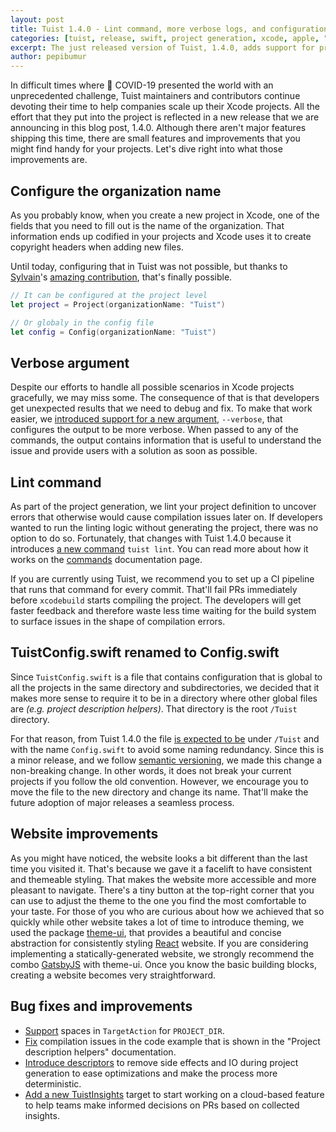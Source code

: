 ```yaml
---
layout: post
title: Tuist 1.4.0 - Lint command, more verbose logs, and configuration of the project organization
categories: [tuist, release, swift, project generation, xcode, apple, "1.4.0"]
excerpt: The just released version of Tuist, 1.4.0, adds support for printing more verbose logs, and configuring the Xcode organization.
author: pepibumur
---
```


In difficult times where 🦠 COVID-19 presented the world with an unprecedented challenge,
Tuist maintainers and contributors continue devoting their time to help companies scale up their Xcode projects.
All the effort that they put into the project is reflected in a new release that we are announcing in this blog post, 1.4.0.
Although there aren't major features shipping this time, there are small features and improvements that you might find handy for your projects.
Let's dive right into what those improvements are.

## Configure the organization name

As you probably know,
when you create a new project in Xcode, 
one of the fields that you need to fill out is the name of the organization.
That information ends up codified in your projects
and Xcode uses it to create copyright headers when adding new files.

Until today, 
configuring that in Tuist was not possible,
but thanks to [Sylvain](https://github.com/c0diq)'s [amazing contribution](https://github.com/tuist/tuist/pull/1062),
that's finally possible.

```swift
// It can be configured at the project level
let project = Project(organizationName: "Tuist")

// Or globaly in the config file
let config = Config(organizationName: "Tuist")
```

## Verbose argument

Despite our efforts to handle all possible scenarios in Xcode projects gracefully,
we may miss some.
The consequence of that is that developers get unexpected results that we need to debug and fix.
To make that work easier,
we [introduced support for a new argument](https://github.com/tuist/tuist/pull/1027), `--verbose`,
that configures the output to be more verbose.
When passed to any of the commands,
the output contains information that is useful to understand the issue and provide users with a solution as soon as possible.

## Lint command

As part of the project generation,
we lint your project definition to uncover errors that otherwise would cause compilation issues later on.
If developers wanted to run the linting logic without generating the project,
there was no option to do so.
Fortunately, that changes with Tuist 1.4.0 because it introduces [a new command](https://github.com/tuist/tuist/pull/1043) `tuist lint`.
You can read more about how it works on the [commands](http://127.0.0.1:8000/docs/usage/commands/) documentation page.

If you are currently using Tuist,
we recommend you to set up a CI pipeline that runs that command for every commit.
That'll fail PRs immediately before `xcodebuild` starts compiling the project.
The developers will get faster feedback and therefore waste less time waiting for the build system to surface issues in the shape of compilation errors.

## TuistConfig.swift renamed to Config.swift

Since `TuistConfig.swift` is a file that contains configuration that is global to all the projects in the same directory and subdirectories,
we decided that it makes more sense to require it to be in a directory where other global files are *(e.g. project description helpers)*.
That directory is the root `/Tuist` directory.

For that reason, from Tuist 1.4.0 the file [is expected to be](https://github.com/tuist/tuist/pull/1083) under `/Tuist` and with the name `Config.swift` to avoid some naming redundancy.
Since this is a minor release, 
and we follow [semantic versioning](https://semver.org/),
we made this change a non-breaking change.
In other words,
it does not break your current projects if you follow the old convention.
However,
we encourage you to move the file to the new directory and change its name.
That'll make the future adoption of major releases a seamless process.

## Website improvements
As you might have noticed,
the website looks a bit different than the last time you visited it.
That's because we gave it a facelift to have consistent and themeable styling.
That makes the website more accessible and more pleasant to navigate.
There's a tiny button at the top-right corner that you can use to adjust the theme to the one you find the most comfortable to your taste.
For those of you who are curious about how we achieved that so quickly while other website takes a lot of time to introduce theming,
we used the package [theme-ui](https://theme-ui.com/),
that provides a beautiful and concise abstraction for consistently styling [React](https://reactjs.org/) website.
If you are considering implementing a statically-generated website,
we strongly recommend the combo [GatsbyJS](https://www.gatsbyjs.org/) with theme-ui.
Once you know the basic building blocks, 
creating a website becomes very straightforward.

## Bug fixes and improvements

- [Support](https://github.com/tuist/tuist/pull/1037) spaces in `TargetAction` for `PROJECT_DIR`.
- [Fix](https://github.com/tuist/tuist/pull/1081) compilation issues in the code example that is shown in the "Project description helpers" documentation. 
- [Introduce descriptors](https://github.com/tuist/tuist/pull/1007) to remove side effects and IO during project generation to ease optimizations and make the process more deterministic.
- [Add a new TuistInsights](https://github.com/tuist/tuist/pull/1084) target to start working on a cloud-based feature to help teams make informed decisions on PRs based on collected insights.

